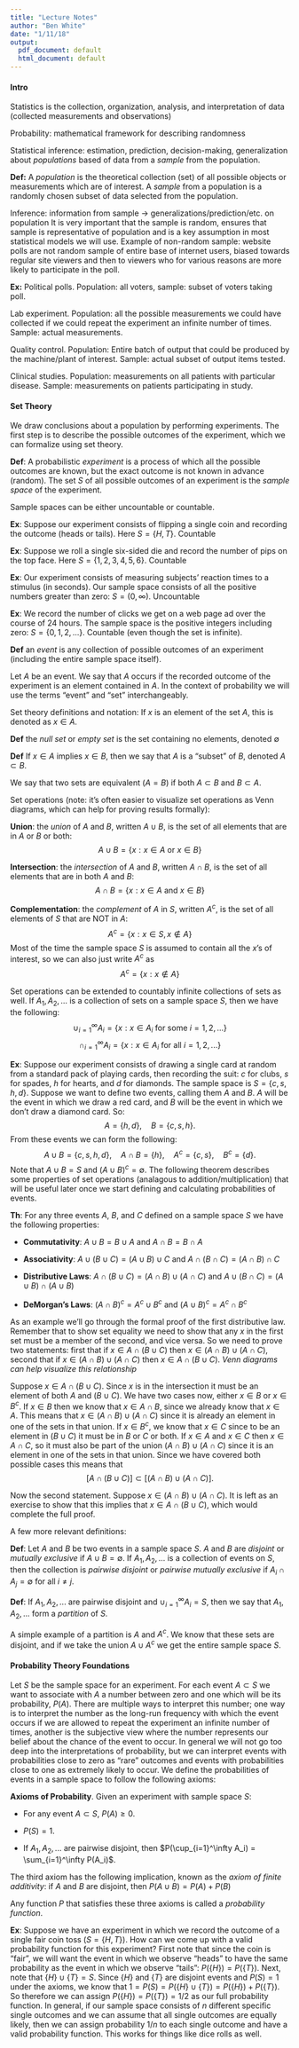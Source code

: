 ```yaml
---
title: "Lecture Notes"
author: "Ben White"
date: "1/11/18"
output:
  pdf_document: default
  html_document: default
---
```


#### Intro

Statistics is the collection, organization, analysis, and interpretation of data (collected measurements and observations)

Probability: mathematical framework for describing randomness

Statistical inference: estimation, prediction, decision-making, generalization about *populations* based of data from a *sample* from the population.

**Def:** A *population* is the theoretical collection (set) of all possible objects or measurements which are of interest. A *sample* from a population is a randomly chosen subset of data selected from the population.

Inference: information from sample -> generalizations/prediction/etc. on population
It is very important that the sample is random, ensures that sample is representative of population and is a key assumption in most statistical models we will use. Example of non-random sample: website polls are not random sample of entire base of internet users, biased towards regular site viewers and then to viewers who for various reasons are more likely to participate in the poll.

**Ex:** 
Political polls. Population: all voters, sample: subset of voters taking poll.

Lab experiment. Population: all the possible measurements we could have collected if we could repeat the experiment an infinite number of times. Sample: actual measurements.

Quality control. Population: Entire batch of output that could be produced by the machine/plant of interest. Sample: actual subset of output items tested.

Clinical studies. Population: measurements on all patients with particular disease. Sample: measurements on patients participating in study.


#### Set Theory

We draw conclusions about a population by performing experiments. The first step is to describe the possible outcomes of the experiment, which we can formalize using set theory.

**Def**: A probabilistic *experiment* is a process of which all the possible outcomes are known, but the exact outcome is not known in advance (random). The set $S$ of all possible outcomes of an experiment is the *sample space* of the experiment.

Sample spaces can be either uncountable or countable.

**Ex**: Suppose our experiment consists of flipping a single coin and recording the outcome (heads or tails). Here $S = \{H,T\}$. Countable

**Ex**: Suppose we roll a single six-sided die and record the number of pips on the top face. Here $S = \{1, 2, 3, 4, 5, 6\}$. Countable

**Ex**: Our experiment consists of measuring subjects' reaction times to a stimulus (in seconds). Our sample space consists of all the positive numbers greater than zero: $S = (0,\infty)$. Uncountable

**Ex**: We record the number of clicks we get on a web page ad over the course of 24 hours. The sample space is the positive integers including zero: $S = \{0, 1, 2, ...\}$. Countable (even though the set is infinite).

**Def** an *event* is any collection of possible outcomes of an experiment (including the entire sample space itself).

Let $A$ be an event. We say that $A$ occurs if the recorded outcome of the experiment is an element contained in $A$. In the context of probability we will use the terms "event" and "set" interchangeably.

Set theory definitions and notation: 
If $x$ is an element of the set $A$, this is denoted as $x \in A$.

**Def** the *null set* or *empty set* is the set containing no elements, denoted $\emptyset$

**Def** If $x \in A$ implies $x \in B$, then we say that $A$ is a "subset" of $B$, denoted $A \subset B$. 

We say that two sets are equivalent ($A = B$) if both $A \subset B$ and $B \subset A$. 

Set operations (note: it's often easier to visualize set operations as Venn diagrams, which can help for proving results formally):

**Union**: the *union* of $A$ and $B$, written $A \cup B$, is the set of all elements that are in $A$ or $B$ or both: $$A \cup B = \{x: x \in A \text{ or } x \in B\}$$

**Intersection**: the *intersection* of $A$ and $B$, written $A \cap B$, is the set of all elements that are in both $A$ and $B$: $$A \cap B = \{x: x \in A \text{ and } x \in B\}$$

**Complementation**: the *complement* of $A$ in $S$, written $A^c$, is the set of all elements of $S$ that are NOT in $A$: $$A^c = \{x: x \in S, x \notin A\}$$ Most of the time the sample space $S$ is assumed to contain all the $x$'s of interest, so we can also just write $A^c$ as $$A^c = \{x: x \notin A\}$$

Set operations can be extended to countably infinite collections of sets as well. If $A_1, A_2,...$ is a collection of sets on a sample space $S$, then we have the following: $$\cup_{i=1}^\infty A_i = \{x: x \in A_i \text{  for some  } i=1,2,...\}$$ $$\cap_{i=1}^\infty A_i = \{x: x \in A_i \text{  for all  } i = 1,2,...\}$$

**Ex**: Suppose our experiment consists of drawing a single card at random from a standard pack of playing cards, then recording the suit: $c$ for clubs, $s$ for spades, $h$ for hearts, and $d$ for diamonds. The sample space is $S = \{c, s, h, d\}$. Suppose we want to define two events, calling them $A$ and $B$. $A$ will be the event in which we draw a red card, and $B$ will be the event in which we don't draw a diamond card. So: $$A = \{h,d\}, \quad B = \{c,s,h\}.$$ From these events we can form the following: $$A \cup B = \{c,s,h,d\}, \quad A \cap B = \{h\}, \quad A^c = \{c,s\}, \quad B^c = \{d\}.$$ Note that $A\cup B  = S$ and $(A \cup B)^c = \emptyset$. The following theorem describes some properties of set operations (analagous to addition/multiplication) that will be useful later once we start defining and calculating probabilities of events. 

**Th**: For any three events $A$, $B$, and $C$ defined on a sample space $S$ we have the following properties:

- **Commutativity**: $A \cup B = B \cup A$ and $A \cap B = B \cap A$

- **Associativity**: $A \cup (B \cup C) = (A \cup B) \cup C$ and $A \cap (B \cap C) = (A \cap B) \cap C$

- **Distributive Laws**: $A \cap (B \cup C) = (A \cap B) \cup (A \cap C)$ and $A \cup (B \cap C) = (A \cup B) \cap (A \cup B)$

- **DeMorgan's Laws**: $(A \cap B)^c = A^c \cup B^c$ and $(A \cup B)^c = A^c \cap B^c$

As an example we'll go through the formal proof of the first distributive law. Remember that to show set equality we need to show that any $x$ in the first set must be a member of the second, and vice versa. So we need to prove two statements: first that if $x \in A \cap (B \cup C)$ then $x \in (A \cap B) \cup (A \cap C)$, second that if $x \in (A \cap B) \cup (A \cap C)$ then $x \in A \cap (B \cup C)$. *Venn diagrams can help visualize this relationship*

Suppose $x \in A \cap (B \cup C)$. Since $x$ is in the intersection it must be an element of both $A$ and $(B \cup C)$. We have two cases now, either $x \in B$ or $x \in B^c$. If $x \in B$ then we know that $x \in A \cap B$, since we already know that $x \in A$. This means that $x \in (A \cap B) \cup (A \cap C)$ since it is already an element in one of the sets in that union. If $x \in B^c$, we know that $x \in C$ since to be an element in $(B \cup C)$ it must be in $B$ or $C$ or both. If $x \in A$ and $x \in C$ then $x \in A \cap C$, so it must also be part of the union $(A \cap B) \cup (A \cap C)$ since it is an element in one of the sets in that union. Since we have covered both possible cases this means that $$[A \cap (B \cup C)] \subset [(A \cap B) \cup (A \cap C)].$$

Now the second statement. Suppose $x \in (A \cap B) \cup (A \cap C).$ It is left as an exercise to show that this implies that $x \in A \cap (B \cup C)$, which would complete the full proof.

A few more relevant definitions:

**Def**: Let $A$ and $B$ be two events in a sample space $S$. $A$ and $B$ are *disjoint* or *mutually exclusive* if $A \cup B = \emptyset$. If $A_1, A_2,...$ is a collection of events on $S$, then the collection is *pairwise disjoint* or *pairwise mutually exclusive* if $A_i \cap A_j = \emptyset$ for all $i \neq j$.

**Def**: If $A_1, A_2,...$ are pairwise disjoint and $\cup_{i=1}^{\infty} A_i = S$, then we say that $A_1, A_2,...$ form a *partition* of $S$.

A simple example of a partition is $A$ and $A^c$. We know that these sets are disjoint, and if we take the union $A \cup A^c$ we get the entire sample space $S$.

#### Probability Theory Foundations

Let $S$ be the sample space for an experiment. For each event $A \subset S$ we want to associate with $A$ a number between zero and one which will be its probability, $P(A)$. There are multiple ways to interpret this number; one way is to interpret the number as the long-run frequency with which the event occurs if we are allowed to repeat the experiment an infinite number of times, another is the subjective view where the number represents our belief about the chance of the event to occur. In general we will not go too deep into the interpretations of probability, but we can interpret events with probabilities close to zero as "rare" outcomes and events with probabilities close to one as extremely likely to occur. We define the probabilities of events in a sample space to follow the following axioms:

**Axioms of Probability**. Given an experiment with sample space $S$:

- For any event $A \subset S$, $P(A) \geq 0$. 

- $P(S) = 1$.

- If $A_1, A_2,...$ are pairwise disjoint, then $P(\cup_{i=1}^\infty A_i) = \sum_{i=1}^\infty P(A_i)$.

The third axiom has the following implication, known as the *axiom of finite additivity*: if $A$ and $B$ are disjoint, then $P(A \cup B) = P(A) + P(B)$

Any function $P$ that satisfies these three axioms is called a *probability function*.

**Ex**: Suppose we have an experiment in which we record the outcome of a single fair coin toss ($S = \{H, T\}$). How can we come up with a valid probability function for this experiment? First note that since the coin is "fair", we will want the event in which we observe "heads" to have the same probability as the event in which we observe "tails": $P(\{H\}) = P(\{T\})$. Next, note that $\{H\} \cup \{T\} = S$. Since $\{H\}$ and $\{T\}$ are disjoint events and $P(S) = 1$ under the axioms, we know that $1 = P(S) = P(\{H\} \cup \{T\}) = P(\{H\}) + P(\{T\})$. So therefore we can assign $P(\{H\}) = P(\{T\}) = 1/2$ as our full probability function. In general, if our sample space consists of $n$ different specific single outcomes and we can assume that all single outcomes are equally likely, then we can assign probability $1/n$ to each single outcome and have a valid probability function. This works for things like dice rolls as well.

